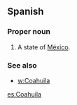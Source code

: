 ==Spanish==

===Proper noun===
{{es-proper noun}}

# A state of [[México]].

===See also===
* [[w:Coahuila]]

[[es:Coahuila]]